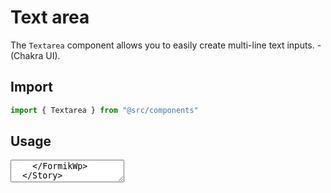 
<Meta title="components/form/textarea" component={Textarea} />

# Text area

The `Textarea` component allows you to easily create multi-line text inputs. - (Chakra UI).

## Import

```javascript
import { Textarea } from "@src/components"
```

## Usage

<Canvas>
  <Story name="Text area">
    <FormikWp>
      <Textarea label="Notes" name="notes" />
    </FormikWp>
  </Story>
</Canvas>

## Usage with Formik

```javascript
import React from "react"
import { FormControl, Textarea, SubmitButton } from "@src/components"
import { chakra } from "@chakra-ui/react"
import { Formik } from "formik"
import * as Yup from "yup"

const sleep = (ms: number) => new Promise(resolve => setTimeout(resolve, ms))

interface IntialValues {
  notes: string;
}

const initialValues: IntialValues = {
  notes: "",
}

const validationSchema = Yup.object({
  notes: Yup.string().required(),
})

export const TextareaForm: React.FC<{
  submitHandler: (v: unknown) => void,
}> = ({ submitHandler }) => {
  const handleOnSubmit = async (values: unknown) => {
    await sleep(500)
    submitHandler(values)
  }

  return (
    <Formik
      initialValues={initialValues}
      validationSchema={validationSchema}
      onSubmit={handleOnSubmit}
    >
      {({ handleSubmit }) => (
        <chakra.form
          borderWidth="1px"
          rounded="lg"
          shadow="1px 1px 3px rgba(0,0,0,0.3)"
          maxWidth={800}
          p={6}
          m="10px auto"
          onSubmit={handleSubmit}
        >
          <FormControl name="notes">
            <Textarea label="Notes" name="notes" />
          </FormControl>
          <SubmitButton>Submit</SubmitButton>
        </chakra.form>
      )}
    </Formik>
  )
}
```

<ArgsTable of={Textarea} />

